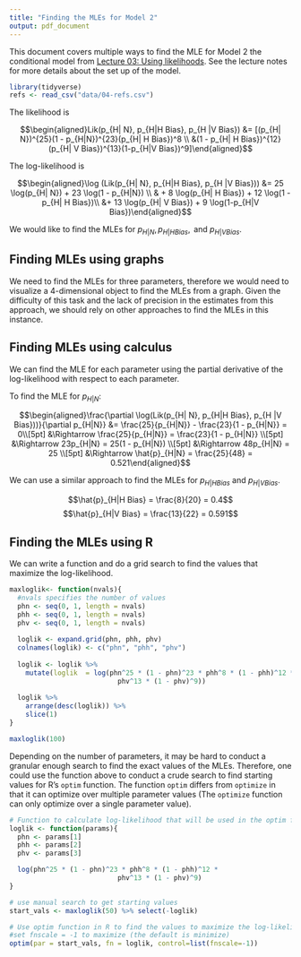 ```yaml
---
title: "Finding the MLEs for Model 2"
output: pdf_document
---
```


This document covers multiple ways to find the MLE for Model 2 the conditional model from [Lecture 03: Using likelihoods](../slides/03-likelihoods.html). See the lecture notes for more details about the set up of the model.

```r
library(tidyverse)
refs <- read_csv("data/04-refs.csv")
```

The likelihood is

$$\begin{aligned}Lik(p_{H| N}, p_{H|H Bias}, p_{H |V Bias}) &= [(p_{H| N})^{25}(1 - p_{H|N})^{23}(p_{H| H Bias})^8 \\ &(1 - p_{H| H Bias})^{12}(p_{H| V Bias})^{13}(1-p_{H|V Bias})^9]\end{aligned}$$

The log-likelihood is

$$\begin{aligned}\log (Lik(p_{H| N}, p_{H|H Bias}, p_{H |V Bias})) &= 25 \log(p_{H| N}) + 23 \log(1 - p_{H|N}) \\ & + 8 \log(p_{H| H Bias}) + 12 \log(1 - p_{H| H Bias})\\ &+ 13 \log(p_{H| V Bias}) + 9 \log(1-p_{H|V Bias})\end{aligned}$$

We would like to find the MLEs for $p_{H| N}, p_{H|H Bias}, \text{ and }p_{H |V Bias}$.

## Finding MLEs using graphs

We need to find the MLEs for three parameters, therefore we would need to visualize a 4-dimensional object to find the MLEs from a graph. Given the difficulty of this task and the lack of precision in the estimates from this approach, we should rely on other approaches to find the MLEs in this instance.

## Finding MLEs using calculus

We can find the MLE for each parameter using the partial derivative of the log-likelihood with respect to each parameter.

To find the MLE for $p_{H| N}$:

$$\begin{aligned}\frac{\partial \log(Lik(p_{H| N}, p_{H|H Bias}, p_{H |V Bias}))}{\partial p_{H|N}} &= \frac{25}{p_{H|N}} - \frac{23}{1 - p_{H|N}} = 0\\[5pt] 
&\Rightarrow \frac{25}{p_{H|N}} = \frac{23}{1 - p_{H|N}} \\[5pt] 
&\Rightarrow 23p_{H|N} = 25(1 - p_{H|N}) \\[5pt] 
&\Rightarrow 48p_{H|N} = 25 \\[5pt] 
&\Rightarrow \hat{p}_{H|N} = \frac{25}{48} = 0.521\end{aligned}$$

We can use a similar approach to find the MLEs for $p_{H|H Bias}$ and $p_{H|V Bias}$.

$$\hat{p}_{H|H Bias} = \frac{8}{20} = 0.4$$ $$\hat{p}_{H|V Bias} = \frac{13}{22} = 0.591$$

## Finding the MLEs using R

We can write a function and do a grid search to find the values that maximize the log-likelihood.

```r
maxloglik<- function(nvals){
  #nvals specifies the number of values
  phn <- seq(0, 1, length = nvals)
  phh <- seq(0, 1, length = nvals)
  phv <- seq(0, 1, length = nvals)
  
  loglik <- expand.grid(phn, phh, phv) 
  colnames(loglik) <- c("phn", "phh", "phv")
  
  loglik <- loglik %>%
    mutate(loglik  = log(phn^25 * (1 - phn)^23 * phh^8 * (1 - phh)^12 * 
                           phv^13 * (1 - phv)^9))
  
  loglik %>%
    arrange(desc(loglik)) %>%
    slice(1)
}
```

```r
maxloglik(100)
```

Depending on the number of parameters, it may be hard to conduct a granular enough search to find the exact values of the MLEs. Therefore, one could use the function above to conduct a crude search to find starting values for R's `optim` function. The function `optim` differs from `optimize` in that it can optimize over multiple parameter values (The `optimize` function can only optimize over a single parameter value).

```r
# Function to calculate log-likelihood that will be used in the optim function
loglik <- function(params){
  phn <- params[1]
  phh <- params[2]
  phv <- params[3]

  log(phn^25 * (1 - phn)^23 * phh^8 * (1 - phh)^12 * 
                           phv^13 * (1 - phv)^9)
}
```

```r
# use manual search to get starting values 
start_vals <- maxloglik(50) %>% select(-loglik)
```

```r
# Use optim function in R to find the values to maximize the log-likelihood
#set fnscale = -1 to maximize (the default is minimize)
optim(par = start_vals, fn = loglik, control=list(fnscale=-1))
```
